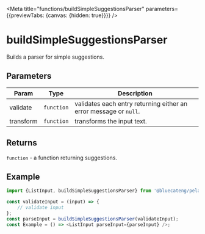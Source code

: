 <!-- DO NOT EDIT, generated from buildSimpleSuggestionsParser.js -->


<Meta title="functions/buildSimpleSuggestionsParser" parameters={{previewTabs: {canvas: {hidden: true}}}} />

# buildSimpleSuggestionsParser

Builds a parser for simple suggestions.

## Parameters

| Param     | Type       | Description                                                       |
| --------- | ---------- | ----------------------------------------------------------------- |
| validate  | `function` | validates each entry returning either an error message or `null`. |
| transform | `function` | transforms the input text.                                        |

## Returns

`function` - a function returning suggestions.

## Example

```js
import {ListInput, buildSimpleSuggestionsParser} from '@bluecateng/pelagos';

const validateInput = (input) => {
	// validate input
};
const parseInput = buildSimpleSuggestionsParser(validateInput);
const Example = () => <ListInput parseInput={parseInput} />;
```
